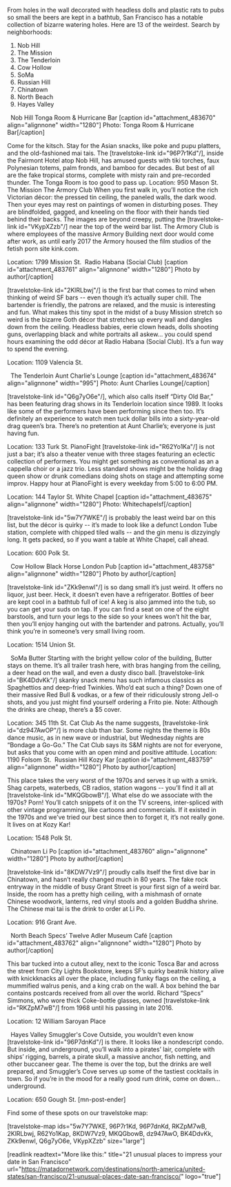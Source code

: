 From holes in the wall decorated with headless dolls and plastic rats to pubs so small the beers are kept in a bathtub, San Francisco has a notable collection of bizarre watering holes. Here are 13 of the weirdest.
Search by neighborhoods:
1. Nob Hill
2. The Mission
3. The Tenderloin
4. Cow Hollow
5. SoMa
6. Russian Hill
7. Chinatown
8. North Beach
9. Hayes Valley




&nbsp;
Nob Hill
Tonga Room &amp; Hurricane Bar
[caption id="attachment_483670" align="alignnone" width="1280"] Photo: Tonga Room &amp; Hurricane Bar[/caption]

Come for the kitsch. Stay for the Asian snacks, like poke and pupu platters, and the old-fashioned mai tais. The [travelstoke-link id="96P7r1Kd"/], inside the Fairmont Hotel atop Nob Hill, has amused guests with tiki torches, faux Polynesian totems, palm fronds, and bamboo for decades. But best of all are the fake tropical storms, complete with misty rain and pre-recorded thunder. The Tonga Room is too good to pass up.
Location: 950 Mason St.&nbsp;
The Mission
The Armory Club
When you first walk in, you’ll notice the rich Victorian décor: the pressed tin ceiling, the paneled walls, the dark wood. Then your eyes may rest on paintings of women in disturbing poses. They are blindfolded, gagged, and kneeling on the floor with their hands tied behind their backs. The images are beyond creepy, putting the [travelstoke-link id="VKypXZzb"/] near the top of the weird bar list. The Armory Club is where employees of the massive Armory Building next door would come after work, as until early 2017 the Armory housed the film studios of the fetish porn site kink.com.

Location: 1799 Mission St. ­
Radio Habana (Social Club)
[caption id="attachment_483761" align="alignnone" width="1280"] Photo by author[/caption]

[travelstoke-link id="2KlRLbwj"/] is the first bar that comes to mind when thinking of weird SF bars -- even though it’s actually super chill. The bartender is friendly, the patrons are relaxed, and the music is interesting and fun. What makes this tiny spot in the midst of a busy Mission stretch so weird is the bizarre Goth décor that stretches up every wall and dangles down from the ceiling. Headless babies, eerie clown heads, dolls shooting guns, overlapping black and white portraits all askew… you could spend hours examining the odd décor at Radio Habana (Social Club). It’s a fun way to spend the evening.

Location: 1109 Valencia St.

&nbsp;
The Tenderloin
Aunt Charlie's Lounge
[caption id="attachment_483674" align="alignnone" width="995"] Photo: Aunt Charlies Lounge[/caption]

[travelstoke-link id="Q6g7yO6e"/], which also calls itself “Dirty Old Bar,” has been featuring drag shows in its Tenderloin location since 1989. It looks like some of the performers have been performing since then too. It’s definitely an experience to watch men tuck dollar bills into a sixty-year-old drag queen’s bra. There’s no pretention at Aunt Charlie’s; everyone is just having fun.

Location: 133 Turk St.
PianoFight
[travelstoke-link id="R62Yo1Ka"/] is not just a bar; it’s also a theater venue with three stages featuring an eclectic collection of performers. You might get something as conventional as an a cappella choir or a jazz trio. Less standard shows might be the holiday drag queen show or drunk comedians doing shots on stage and attempting some improv. Happy hour at PianoFight is every weekday from 5:00 to 6:00 PM.

Location: 144 Taylor St.
White Chapel
[caption id="attachment_483675" align="alignnone" width="1280"] Photo: Whitechapelsf[/caption]

[travelstoke-link id="5w7Y7WKE"/] is probably the least weird bar on this list, but the décor is quirky -- it’s made to look like a defunct London Tube station, complete with chipped tiled walls -- and the gin menu is dizzyingly long. It gets packed, so if you want a table at White Chapel, call ahead.

Location: 600 Polk St.

&nbsp;
Cow Hollow
Black Horse London Pub
[caption id="attachment_483758" align="alignnone" width="1280"] Photo by author[/caption]

[travelstoke-link id="ZKk9enwl"/] is so dang small it’s just weird. It offers no liquor, just beer. Heck, it doesn’t even have a refrigerator. Bottles of beer are kept cool in a bathtub full of ice! A keg is also jammed into the tub, so you can get your suds on tap. If you can find a seat on one of the eight barstools, and turn your legs to the side so your knees won’t hit the bar, then you’ll enjoy hanging out with the bartender and patrons. Actually, you’ll think you’re in someone’s very small living room.

Location: 1514 Union St.

&nbsp;
SoMa
Butter
Starting with the bright yellow color of the building, Butter stays on theme. It’s all trailer trash here, with bras hanging from the ceiling, a deer head on the wall, and even a dusty disco ball. [travelstoke-link id="BK4DdvKk"/] skanky snack menu has such infamous classics as Spaghettios and deep-fried Twinkies. Who’d eat such a thing? Down one of their massive Red Bull &amp; vodkas, or a few of their ridiculously strong Jell-o shots, and you just might find yourself ordering a Frito pie. Note: Although the drinks are cheap, there’s a $5 cover.

Location: 345 11th St.
Cat Club
As the name suggests, [travelstoke-link id="dz947AwOP"/] is more club than bar. Some nights the theme is 80s dance music, as in new wave or industrial, but Wednesday nights are “Bondage a Go-Go.” The Cat Club says its S&amp;M nights are not for everyone, but asks that you come with an open mind and positive attitude.
Location: 1190 Folsom St.&nbsp;
Russian Hill
Kozy Kar
[caption id="attachment_483759" align="alignnone" width="1280"] Photo by author[/caption]

This place takes the very worst of the 1970s and serves it up with a smirk. Shag carpets, waterbeds, CB radios, station wagons -- you’ll find it all at [travelstoke-link id="MKQGbowB"/]. What else do we associate with the 1970s? Porn! You’ll catch snippets of it on the TV screens, inter-spliced with other vintage programming, like cartoons and commercials. If it existed in the 1970s and we’ve tried our best since then to forget it, it’s not really gone. It lives on at Kozy Kar!

Location: 1548 Polk St.

&nbsp;
Chinatown
Li Po
[caption id="attachment_483760" align="alignnone" width="1280"] Photo by author[/caption]

[travelstoke-link id="8KDW7Vz9"/] proudly calls itself the first dive bar in Chinatown, and hasn’t really changed much in 80 years. The fake rock entryway in the middle of busy Grant Street is your first sign of a weird bar. Inside, the room has a pretty high ceiling, with a mishmash of ornate Chinese woodwork, lanterns, red vinyl stools and a golden Buddha shrine. The Chinese mai tai is the drink to order at Li Po.

Location: 916 Grant Ave.

&nbsp;
North Beach
Specs’ Twelve Adler Museum Café
[caption id="attachment_483762" align="alignnone" width="1280"] Photo by author[/caption]

This bar tucked into a cutout alley, next to the iconic Tosca Bar and across the street from City Lights Bookstore, keeps SF’s quirky beatnik history alive with knickknacks all over the place, including funky flags on the ceiling, a mummified walrus penis, and a king crab on the wall. A box behind the bar contains postcards received from all over the world. Richard “Specs” Simmons, who wore thick Coke-bottle glasses, owned [travelstoke-link id="RKZpM7wB"/] from 1968 until his passing in late 2016.

Location: 12 William Saroyan Place

&nbsp;
Hayes Valley
Smuggler's Cove
Outside, you wouldn’t even know [travelstoke-link id="96P7dnKd"/] is there. It looks like a nondescript condo. But inside, and underground, you’ll walk into a pirates’ lair, complete with ships’ rigging, barrels, a pirate skull, a massive anchor, fish netting, and other buccaneer gear. The theme is over the top, but the drinks are well prepared, and Smuggler’s Cove serves up some of the tastiest cocktails in town. So if you’re in the mood for a really good rum drink, come on down… underground.

Location: 650 Gough St. [mn-post-ender]



Find some of these spots on our travelstoke map:

[travelstoke-map ids="5w7Y7WKE, 96P7r1Kd, 96P7dnKd, RKZpM7wB, 2KlRLbwj, R62Yo1Kap, 8KDW7Vz9, MKQGbowB, dz947AwO, BK4DdvKk, ZKk9enwl, Q6g7yO6e, VKypXZzb" size="large"]

[readlink readtext="More like this:" title="21 unusual places to impress your date in San Francisco" url="https://matadornetwork.com/destinations/north-america/united-states/san-francisco/21-unusual-places-date-san-francisco/" logo="true"]



